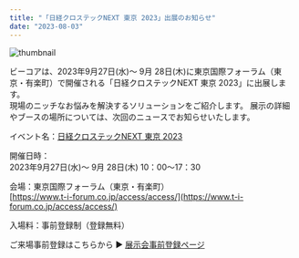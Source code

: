 ```yaml
---
title: "「日経クロステックNEXT 東京 2023」出展のお知らせ"
date: "2023-08-03"
---
```


![thumbnail](../images/News/xtech2023/news_image.png)

ビーコアは、2023年9月27日(水)～ 9月 28日(木)に東京国際フォーラム（東京・有楽町）で開催される「日経クロステックNEXT 東京 2023」に出展します。<br />
現場のニッチなお悩みを解決するソリューションをご紹介します。 展示の詳細やブースの場所については、次回のニュースでお知らせいたします。<br />

イベント名：[日経クロステックNEXT 東京 2023](https://events.nikkeibp.co.jp/xtechnext/2023tky/)<br />

開催日時：<br />
2023年9月27日(水)～ 9月 28日(木) 10：00～17：30<br />

会場：東京国際フォーラム（東京・有楽町）<br />
[https://www.t-i-forum.co.jp/access/access/](https://www.t-i-forum.co.jp/access/access/)<br />

入場料：事前登録制（登録無料）<br />

ご来場事前登録はこちらから ▶︎ [展示会事前登録ページ](https://id.nikkei.com/lounge/nl/connect/page/LA7010.seam?cid=1256554)